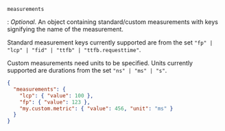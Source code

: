 `measurements`

: _Optional_. An object containing standard/custom measurements with keys signifying the name of the measurement.

Standard measurement keys currently supported are from the set  `"fp" | "lcp" | "fid" | "ttfb" | "ttfb.requesttime"`.

Custom measurements need units to be specified. Units currently supported are durations from the set  `"ns" | "ms" | "s"`.


```json
{
  "measurements": {
    "lcp": { "value": 100 },
    "fp": { "value": 123 },
    "my.custom.metric": { "value": 456, "unit": "ms" }
  }
}
```
